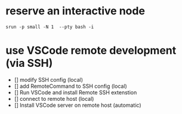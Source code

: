 # reserve an interactive node

```
srun -p small -N 1  --pty bash -i
```

# use VSCode remote development (via SSH)

- [] modify SSH config (local)
- [] add RemoteCommand to SSH config (local)
- [] Run VSCode and install Remote SSH extenstion
- [] connect to remote host (local)
- [] Install VSCode server on remote host (automatic)
